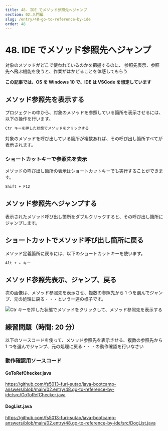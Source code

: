 ```yaml
---
title: 48. IDE でメソッド参照先へジャンプ
section: 02.入門編
slug: /entry/48-go-to-reference-by-ide
order: 48
---
```


# 48. IDE でメソッド参照先へジャンプ

<p className="goal">対象のメソッドがどこで使われているのかを把握するのに、
  参照先表示、参照先へ飛ぶ機能を使うと、作業がはかどることを体感してもらう</p>

**この記事では、OS を Windows 10 で、IDE は VSCode を想定しています**

## メソッド参照先を表示する

プロジェクトの中から、対象のメソッドを参照している箇所を表示させるには、以下の操作を行います。

```txt title=メソッド参照先表示
Ctr キーを押した状態でメソッドをクリックする
```

対象のメソッドを呼び出している箇所が複数あれば、その呼び出し箇所すべてが表示されます。

### ショートカットキーで参照先を表示

メソッドの呼び出し箇所の表示はショートカットキーでも実行することができます。

```txt title=ショートカットキーでメソッド参照先表示
Shift + F12
```

## メソッド参照先へジャンプする

表示されたメソッド呼び出し箇所をダブルクリックすると、その呼び出し箇所にジャンプします。

## ショートカットでメソッド呼び出し箇所に戻る

メソッド定義箇所に戻るには、以下のショートカットキーを使います。

```txt title=メソッド呼び出し箇所に戻る
Alt + ← キー
```

## メソッド参照先表示、ジャンプ、戻る

次の画像は、メソッド参照先を表示させ、複数の参照先から 1 つを選んでジャンプ、元の処理に戻る・・・という一連の様子です。

![Ctr キーを押した状態でメソッドをクリックして、メソッド参照先を表示する](./images/go_to_method_refs_in_vscode.gif)

## 練習問題（時間: 20 分）

以下のソースコードを使って、メソッド参照先を表示させる、複数の参照先から 1 つを選んでジャンプ、元の処理に戻る・・・の動作確認を行いなさい

### 動作確認用ソースコード

#### GoToRefChecker.java

https://github.com/fs5013-furi-sutao/java-bootcamp-answers/blob/main/02.entry/48.go-to-reference-by-ide/src/GoToRefChecker.java

#### DogList.java

https://github.com/fs5013-furi-sutao/java-bootcamp-answers/blob/main/02.entry/48.go-to-reference-by-ide/src/DogList.java
